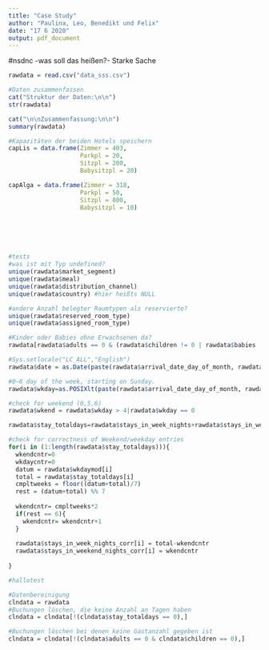 ---
title: "Case Study"
author: "Paulina, Leo, Benedikt und Felix"
date: "17 6 2020"
output: pdf_document
---
#nsdnc -was soll das heißen?- Starke Sache
```{r }
rawdata = read.csv("data_sss.csv")

#Daten zusammenfassen
cat("Struktur der Daten:\n\n")
str(rawdata)

cat("\n\nZusammenfassung:\n\n")
summary(rawdata)

#Kapazitäten der beiden Hotels speichern
capLis = data.frame(Zimmer = 403,
                    Parkpl = 20,
                    Sitzpl = 200,
                    Babysitzpl = 20)

capAlga = data.frame(Zimmer = 318,
                    Parkpl = 50,
                    Sitzpl = 800,
                    Babysitzpl = 10)






#tests
#was ist mit Typ undefined?
unique(rawdata$market_segment)
unique(rawdata$meal)
unique(rawdata$distribution_channel)
unique(rawdata$country) #hier heißts NULL

#andere Anzahl belegter Raumtypen als reservierte?
unique(rawdata$reserved_room_type)
unique(rawdata$assigned_room_type)

#Kinder oder Babies ohne Erwachsenen da?
rawdata[rawdata$adults == 0 & (rawdata$children != 0 | rawdata$babies !=0),]

#Sys.setlocale("LC_ALL","English")
rawdata$date = as.Date(paste(rawdata$arrival_date_day_of_month, rawdata$arrival_date_month, rawdata$arrival_date_year,sep = "/"),format="%d/%B/%Y")

#0–6 day of the week, starting on Sunday.
rawdata$wkday=as.POSIXlt(paste(rawdata$arrival_date_day_of_month, rawdata$arrival_date_month, rawdata$arrival_date_year,sep = "/"),format="%d/%B/%Y")$wday

#check for weekend (0,5,6)
rawdata$wkend = rawdata$wkday > 4|rawdata$wkday == 0

rawdata$stay_totaldays=rawdata$stays_in_week_nights+rawdata$stays_in_weekend_nights

#check for correctness of Weekend/weekday entries
for(i in (1:length(rawdata$stay_totaldays))){
  wkendcntr=0
  wkdaycntr=0
  datum = rawdata$wkdaymod[i]
  total = rawdata$stay_totaldays[i]
  cmpltweeks = floor((datum+total)/7)
  rest = (datum+total) %% 7
  
  wkendcntr= cmpltweeks*2
  if(rest == 6){
    wkendcntr= wkendcntr+1
  }
  
  rawdata$stays_in_week_nights_corr[i] = total-wkendcntr
  rawdata$stays_in_weekend_nights_corr[i] = wkendcntr
  
}

#hallotest

#Datenbereinigung
clndata = rawdata
#Buchungen löschen, die keine Anzahl an Tagen haben
clndata = clndata[!(clndata$stay_totaldays == 0),]

#Buchungen löschen bei denen keine Gastanzahl gegeben ist
clndata = clndata[!(clndata$adults == 0 & clndata$children == 0),]
```